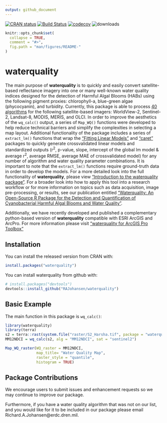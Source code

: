```yaml
---
output: github_document
---
```


<!-- README.md is generated from README.Rmd. Please edit that file -->

[![CRAN status](http://www.r-pkg.org/badges/version/waterquality)](https://cran.r-project.org/package=waterquality)
[![Build Status](https://travis-ci.org/RAJohansen/waterquality.png?branch=master)](https://travis-ci.org/RAJohansen/waterquality)
[![codecov](https://codecov.io/gh/RAJohansen/waterquality/branch/master/graph/badge.svg)](https://app.codecov.io/gh/RAJohansen/waterquality)
![downloads](http://cranlogs.r-pkg.org/badges/grand-total/waterquality)

```r
knitr::opts_chunk$set(
  collapse = TRUE,
  comment = "#>",
  fig.path = "man/figures/README-"
)
```

# waterquality

The main purpose of **waterquality** is to quickly and easily convert satellite-based reflectance imagery into one or many well-known water quality indices designed for the detection of Harmful Algal Blooms (HABs) using the following pigment proxies: chlorophyll-a, blue-green algae (phycocyanin), and turbidity. 
Currently, this package is able to process [40 algorithms](https://rajohansen.github.io/waterquality/reference/index.html) for the following satellite-based imagers: WorldView-2, Sentinel-2, Landsat-8, MODIS, MERIS, and OLCI.
In order to improve the aesthetics of the `wq_calc()` output, a series of `Map_WQ()` functions were developed to help reduce technical barriers and simplify the complexities in selecting a map layout.
Additional functionality of the package includes a series of `extract_lm()` functions that wrap the ["Fitting Linear Models"](https://www.rdocumentation.org/packages/stats/versions/3.6.2/topics/lm) and ["caret"](https://topepo.github.io/caret/index.html) packages to quickly generate crossvalidated linear models and standardized outputs (r^2^, p-value, slope, intercept of the global lm model & average r^2^, average RMSE, average MAE of crossvalidated model) for any number of algorithm and water quality parameter combinations. 
It is important to note that the `extract_lm()` functions require ground-truth data in order to develop the models. 
For a more detailed look into the full functionality of **waterquality**, please view ["Introduction to the waterquality package"](https://rajohansen.github.io/waterquality/articles/waterquality_vignette.html). 
For a broader look into how to apply this tool into a research workflow or for more information on topics such as data acquisition, image pre-processing, or results, see our publication entitled ["Waterquality: An Open-Source R Package for the Detection and Quantification of Cyanobacterial Harmful Algal Blooms and Water Quality"](https://erdc-library.erdc.dren.mil/jspui/bitstream/11681/35053/3/ERDC-EL%20TR-19-20.pdf).  

Additionally, we have recently developed and published a complementary python-based version of **waterquality** compatible with ESRI ArcGIS and ArcPro. For more information please visit [“waterquality for ArcGIS Pro Toolbox”](https://hdl.handle.net/11681/42240)

## Installation

You can install the released version from CRAN with:

```r
install.packages("waterquality")
```

You can install waterquality from github with:

```r
# install.packages("devtools")
devtools::install_github("RAJohansen/waterquality")
```

## Basic Example

The main function in this package is `wq_calc()`:

```r
library(waterquality)
library(terra)
s2 = terra::rast(system.file("raster/S2_Harsha.tif", package = "waterquality"))
MM12NDCI = wq_calc(s2, alg = "MM12NDCI", sat = "sentinel2")
```
```r
Map_WQ_raster(WQ_raster = MM12NDCI,
              map_title= "Water Quality Map",
              raster_style = "quantile",
              histogram = TRUE)
```


## Package Contributions

We encourage users to submit issues and enhancement requests so we may continue to improve our package. 

Furthermore, if you have a water quality algorithm that was not on our list, and you would like for it to be included in our package please email Richard.A.Johansen@erdc.dren.mil.
